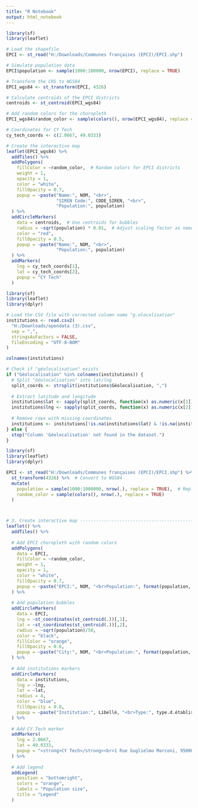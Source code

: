 ---
title: "R Notebook"
output: html_notebook
---

```{r}
library(sf)
library(leaflet)

# Load the shapefile
EPCI <- st_read("H:/Downloads/Communes françaises (EPCI)/EPCI.shp")

# Simulate population data
EPCI$population <- sample(1000:100000, nrow(EPCI), replace = TRUE)

# Transform the CRS to WGS84
EPCI_wgs84 <- st_transform(EPCI, 4326)

# Calculate centroids of the EPCI districts
centroids <- st_centroid(EPCI_wgs84)

# Add random colors for the choropleth
EPCI_wgs84$random_color <- sample(colors(), nrow(EPCI_wgs84), replace = TRUE)

# Coordinates for CY Tech
cy_tech_coords <- c(2.0667, 49.0333)

# Create the interactive map
leaflet(EPCI_wgs84) %>%
  addTiles() %>%
  addPolygons(
    fillColor = ~random_color,  # Random colors for EPCI districts
    weight = 1,
    opacity = 1,
    color = "white",
    fillOpacity = 0.7,
    popup = ~paste("Name:", NOM, "<br>",
                   "SIREN Code:", CODE_SIREN, "<br>",
                   "Population:", population)
  ) %>%
  addCircleMarkers(
    data = centroids,  # Use centroids for bubbles
    radius = ~sqrt(population) * 0.01,  # Adjust scaling factor as needed
    color = "red",
    fillOpacity = 0.5,
    popup = ~paste("Name:", NOM, "<br>",
                   "Population:", population)
  ) %>%
  addMarkers(
    lng = cy_tech_coords[1],
    lat = cy_tech_coords[2],
    popup = "CY Tech"
  )
```

```{r}
library(sf)
library(leaflet)
library(dplyr)

# Load the CSV file with corrected column name "g.olocalisation"
institutions <- read.csv2(
  "H:/Downloads/opendata (3).csv", 
  sep = ",", 
  stringsAsFactors = FALSE, 
  fileEncoding = "UTF-8-BOM"
)

colnames(institutions)


```
```{r}
# Check if "géolocalisation" exists
if ("Géolocalisation" %in% colnames(institutions)) {
  # Split "Géolocalisation" into lat/lng
  split_coords <- strsplit(institutions$Géolocalisation, ",")
  
  # Extract latitude and longitude
  institutions$lat <- sapply(split_coords, function(x) as.numeric(x[1]))
  institutions$lng <- sapply(split_coords, function(x) as.numeric(x[2]))
  
  # Remove rows with missing coordinates
  institutions <- institutions[!is.na(institutions$lat) & !is.na(institutions$lng), ]
} else {
  stop("Column 'Géolocalisation' not found in the dataset.")
}
```

```{r}
library(sf)
library(leaflet)
library(dplyr)

EPCI <- st_read("H:/Downloads/Communes françaises (EPCI)/EPCI.shp") %>%
  st_transform(4326) %>%  # Convert to WGS84
  mutate(
    population = sample(1000:1000000, nrow(.), replace = TRUE),  # Replace with real population data
    random_color = sample(colors(), nrow(.), replace = TRUE)
  )



# 3. Create interactive map --------------------------------------------------
leaflet() %>%
  addTiles() %>%
  
  # Add EPCI choropleth with random colors
  addPolygons(
    data = EPCI,
    fillColor = ~random_color,
    weight = 1,
    opacity = 1,
    color = "white",
    fillOpacity = 0.7,
    popup = ~paste("EPCI:", NOM, "<br>Population:", format(population, big.mark = " "))
  ) %>%
  
  # Add population bubbles
  addCircleMarkers(
    data = EPCI,
    lng = ~st_coordinates(st_centroid(.))[,1],
    lat = ~st_coordinates(st_centroid(.))[,2],
    radius = ~sqrt(population)/50,
    color = "black",
    fillColor = "orange",
    fillOpacity = 0.6,
    popup = ~paste("City:", NOM, "<br>Population:", format(population, big.mark = " "))
  ) %>%
  
  # Add institutions markers
  addCircleMarkers(
    data = institutions,
    lng = ~lng,
    lat = ~lat,
    radius = 4,
    color = "blue",
    fillOpacity = 0.8,
    popup = ~paste("Institution:", Libellé, "<br>Type:", type.d.établissement)
  ) %>%
  
  # Add CY Tech marker
  addMarkers(
    lng = 2.0667, 
    lat = 49.0333,
    popup = "<strong>CY Tech</strong><br>1 Rue Guglielmo Marconi, 95000 Cergy"
  ) %>%
  
  # Add legend
  addLegend(
    position = "bottomright",
    colors = "orange",
    labels = "Population size",
    title = "Legend"
  )
```


